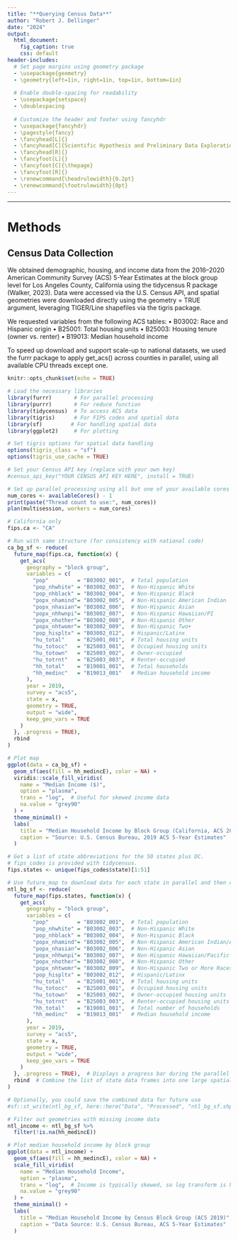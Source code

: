 ```yaml
---
title: "**Querying Census Data**"
author: "Robert J. Dellinger"
date: "2024"
output:
  html_document:
    fig_caption: true
    css: default
header-includes:
  # Set page margins using geometry package
  - \usepackage{geometry}
  - \geometry{left=1in, right=1in, top=1in, bottom=1in}
  
  # Enable double-spacing for readability
  - \usepackage{setspace}
  - \doublespacing
  
  # Customize the header and footer using fancyhdr
  - \usepackage{fancyhdr}
  - \pagestyle{fancy}
  - \fancyhead[L]{}
  - \fancyhead[C]{Scientific Hypothesis and Preliminary Data Explorations}
  - \fancyhead[R]{}
  - \fancyfoot[L]{}
  - \fancyfoot[C]{\thepage}
  - \fancyfoot[R]{}
  - \renewcommand{\headrulewidth}{0.2pt}
  - \renewcommand{\footrulewidth}{0pt}
---
```


------------------------------------------------------------------------

# Methods

## Census Data Collection

We obtained demographic, housing, and income data from the 2016–2020 American Community Survey (ACS) 5-Year Estimates at the block group level for Los Angeles County, California using the tidycensus R package (Walker, 2023). Data were accessed via the U.S. Census API, and spatial geometries were downloaded directly using the geometry = TRUE argument, leveraging TIGER/Line shapefiles via the tigris package.

We requested variables from the following ACS tables:
	•	B03002: Race and Hispanic origin
	•	B25001: Total housing units
	•	B25003: Housing tenure (owner vs. renter)
	•	B19013: Median household income

To speed up download and support scale-up to national datasets, we used the furrr package to apply get_acs() across counties in parallel, using all available CPU threads except one.


```r
knitr::opts_chunk$set(echo = TRUE)

# Load the necessary libraries
library(furrr)       # For parallel processing
library(purrr)       # For reduce function
library(tidycensus)  # To access ACS data
library(tigris)      # For FIPS codes and spatial data
library(sf)         # For handling spatial data
library(ggplot2)     # For plotting
```



```r

# Set tigris options for spatial data handling
options(tigris_class = "sf")
options(tigris_use_cache = TRUE)

# Set your Census API key (replace with your own key)
#census_api_key("YOUR CENSUS API KEY HERE", install = TRUE)

# Set up parallel processing using all but one of your available cores
num_cores <- availableCores() - 1
print(paste("Thread count to use:", num_cores))
plan(multisession, workers = num_cores)
```



```r

# California only
fips.ca <- "CA"

# Run with same structure (for consistency with national code)
ca_bg_sf <- reduce(
  future_map(fips.ca, function(x) {
    get_acs(
      geography = "block group", 
      variables = c(
        "pop"         = "B03002_001",  # Total population
        "pop_nhwhite" = "B03002_003",  # Non-Hispanic White
        "pop_nhblack" = "B03002_004",  # Non-Hispanic Black
        "popx_nhamind"= "B03002_005",  # Non-Hispanic American Indian
        "popx_nhasian"= "B03002_006",  # Non-Hispanic Asian
        "popx_nhhwnpi"= "B03002_007",  # Non-Hispanic Hawaiian/PI
        "popx_nhother"= "B03002_008",  # Non-Hispanic Other
        "popx_nhtwomr"= "B03002_009",  # Non-Hispanic Two+
        "pop_hispltx" = "B03002_012",  # Hispanic/Latinx
        "hu_total"    = "B25001_001",  # Total housing units
        "hu_totocc"   = "B25003_001",  # Occupied housing units
        "hu_totown"   = "B25003_002",  # Owner-occupied
        "hu_totrnt"   = "B25003_003",  # Renter-occupied
        "hh_total"    = "B19001_001",  # Total households
        "hh_medinc"   = "B19013_001"   # Median household income
      ), 
      year = 2019,
      survey = "acs5",
      state = x,
      geometry = TRUE,
      output = "wide",
      keep_geo_vars = TRUE
    )
  }, .progress = TRUE),
  rbind
)

# Plot map
ggplot(data = ca_bg_sf) +
  geom_sf(aes(fill = hh_medincE), color = NA) +
  viridis::scale_fill_viridis(
    name = "Median Income ($)",
    option = "plasma",
    trans = "log",  # Useful for skewed income data
    na.value = "grey90"
  ) +
  theme_minimal() +
  labs(
    title = "Median Household Income by Block Group (California, ACS 2019)",
    caption = "Source: U.S. Census Bureau, 2019 ACS 5-Year Estimates"
  )
```

```r


# Get a list of state abbreviations for the 50 states plus DC.
# fips_codes is provided with tidycensus.
fips.states <- unique(fips_codes$state)[1:51]

# Use future_map to download data for each state in parallel and then combine the results
ntl_bg_sf <- reduce(
  future_map(fips.states, function(x) {
    get_acs(
      geography = "block group", 
      variables = c(
        "pop"         = "B03002_001",  # Total population
        "pop_nhwhite" = "B03002_003",  # Non-Hispanic White
        "pop_nhblack" = "B03002_004",  # Non-Hispanic Black
        "popx_nhamind"= "B03002_005",  # Non-Hispanic American Indian/Alaska Native
        "popx_nhasian"= "B03002_006",  # Non-Hispanic Asian
        "popx_nhhwnpi"= "B03002_007",  # Non-Hispanic Hawaiian/Pacific Islander
        "popx_nhother"= "B03002_008",  # Non-Hispanic Other
        "popx_nhtwomr"= "B03002_009",  # Non-Hispanic Two or More Races
        "pop_hispltx" = "B03002_012",  # Hispanic/Latinx
        "hu_total"    = "B25001_001",  # Total housing units
        "hu_totocc"   = "B25003_001",  # Occupied housing units
        "hu_totown"   = "B25003_002",  # Owner-occupied housing units
        "hu_totrnt"   = "B25003_003",  # Renter-occupied housing units
        "hh_total"    = "B19001_001",  # Total number of households
        "hh_medinc"   = "B19013_001"   # Median household income
      ),
      year = 2019,
      survey = "acs5",
      state = x, 
      geometry = TRUE, 
      output = "wide",
      keep_geo_vars = TRUE
    )
  }, .progress = TRUE),  # Displays a progress bar during the parallel execution
  rbind  # Combine the list of state data frames into one large spatial data frame
)

# Optionally, you could save the combined data for future use
#sf::st_write(ntl_bg_sf, here::here("Data", "Processed", "ntl_bg_sf.shp"))

```


```r


# Filter out geometries with missing income data
ntl_income <- ntl_bg_sf %>%
  filter(!is.na(hh_medincE))

# Plot median household income by block group
ggplot(data = ntl_income) +
  geom_sf(aes(fill = hh_medincE), color = NA) +
  scale_fill_viridis(
    name = "Median Household Income",
    option = "plasma",
    trans = "log",  # Income is typically skewed, so log transform is helpful
    na.value = "grey90"
  ) +
  theme_minimal() +
  labs(
    title = "Median Household Income by Census Block Group (ACS 2019)",
    caption = "Data Source: U.S. Census Bureau, ACS 5-Year Estimates"
  )
```

